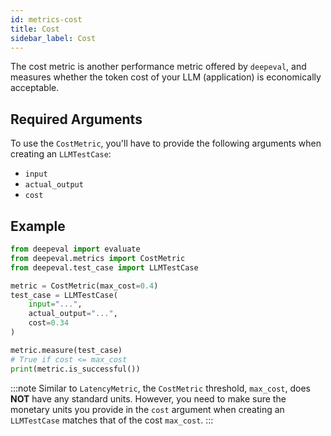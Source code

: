 ```yaml
---
id: metrics-cost
title: Cost
sidebar_label: Cost
---
```


The cost metric is another performance metric offered by `deepeval`, and measures whether the token cost of your LLM (application) is economically acceptable.

## Required Arguments

To use the `CostMetric`, you'll have to provide the following arguments when creating an `LLMTestCase`:

- `input`
- `actual_output`
- `cost`

## Example

```python
from deepeval import evaluate
from deepeval.metrics import CostMetric
from deepeval.test_case import LLMTestCase

metric = CostMetric(max_cost=0.4)
test_case = LLMTestCase(
    input="...",
    actual_output="...",
    cost=0.34
)

metric.measure(test_case)
# True if cost <= max_cost
print(metric.is_successful())
```

:::note
Similar to `LatencyMetric`, the `CostMetric` threshold, `max_cost`, does **NOT** have any standard units. However, you need to make sure the monetary units you provide in the `cost` argument when creating an `LLMTestCase` matches that of the cost `max_cost`.
:::
